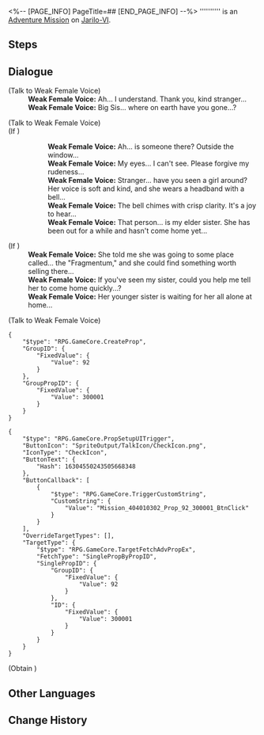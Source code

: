 <%-- [PAGE_INFO]
PageTitle=##
[END_PAGE_INFO] --%>
{{Stub|Dialogue.}}
{{Mission Infobox
|id            = 4040103
|title         = 
|image         = <!--Mission .png-->
|type          = Adventure
|event_name    = 
|chapter       = 
|requirements  = 
* [[Trailblaze Mission]] ''[[Lingering Shadows]]'' completed
* [[Trailblaze Mission]] ''[[The Past Will Return as an Avalanche]]'' completed
|summary       = <!--official mission summary from Fate's Atlas-->
|characters    = Trailblazer; Weak Female Voice
|startLocation = [[Jarilo-VI]] - [[Rivet Town]]
|world         = Jarilo-VI
|area          = Rivet Town
|prev          = 
|next          = 
|rewards       = Condensed Aether*1; Shield (Item)*20
}}
'''''''''' is an [[Adventure Mission]] on [[Jarilo-VI]].

==Steps==


<!--
==Gameplay Notes==

--><!--
==Trial Character==

-->
==Dialogue==
{{Stub Dialogue}}


;(Talk to Weak Female Voice)
:'''Weak Female Voice:''' Ah... I understand. Thank you, kind stranger...
:'''Weak Female Voice:''' Big Sis... where on earth have you gone...?

;(Talk to Weak Female Voice)
;(If {{cx}}<!--during performance 404010304-->)
::'''Weak Female Voice:''' Ah... is someone there? Outside the window...
::'''Weak Female Voice:''' My eyes... I can't see. Please forgive my rudeness...
::'''Weak Female Voice:''' Stranger... have you seen a girl around? Her voice is soft and kind, and she wears a headband with a bell...
::'''Weak Female Voice:''' The bell chimes with crisp clarity. It's a joy to hear...
::'''Weak Female Voice:''' That person... is my elder sister. She has been out for a while and hasn't come home yet...
;(If {{cx}}<!--not during performance 404010304-->)
:'''Weak Female Voice:''' She told me she was going to some place called... the "Fragmentum," and she could find something worth selling there...
:'''Weak Female Voice:''' If you've seen my sister, could you help me tell her to come home quickly...?
:'''Weak Female Voice:''' Her younger sister is waiting for her all alone at home...

;(Talk to Weak Female Voice)

<pre>{
	"$type": "RPG.GameCore.CreateProp",
	"GroupID": {
		"FixedValue": {
			"Value": 92
		}
	},
	"GroupPropID": {
		"FixedValue": {
			"Value": 300001
		}
	}
}</pre>
<pre>{
	"$type": "RPG.GameCore.PropSetupUITrigger",
	"ButtonIcon": "SpriteOutput/TalkIcon/CheckIcon.png",
	"IconType": "CheckIcon",
	"ButtonText": {
		"Hash": 16304550243505668348
	},
	"ButtonCallback": [
		{
			"$type": "RPG.GameCore.TriggerCustomString",
			"CustomString": {
				"Value": "Mission_404010302_Prop_92_300001_BtnClick"
			}
		}
	],
	"OverrideTargetTypes": [],
	"TargetType": {
		"$type": "RPG.GameCore.TargetFetchAdvPropEx",
		"FetchType": "SinglePropByPropID",
		"SinglePropID": {
			"GroupID": {
				"FixedValue": {
					"Value": 92
				}
			},
			"ID": {
				"FixedValue": {
					"Value": 300001
				}
			}
		}
	}
}</pre>
;(Obtain {{Item|Damaged Music Box|20|x=1}})
{{Dialogue End}}

==Other Languages==
{{Other Languages
|en   = 
|zhs  = 
|zht  = 
|ja   = 
|ko   = 
|es   = 
|fr   = 
|ru   = 
|th   = 
|vi   = 
|de   = 
|id   = 
|pt   = 
}}

==Change History==
{{Change History|1.0}}
